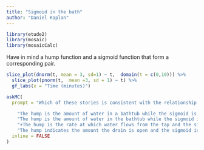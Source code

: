 ```yaml
---
title: "Sigmoid in the bath"
author: "Daniel Kaplan"
---
```


```r
library(etude2)
library(mosaic)
library(mosaicCalc)
```


Have in mind a hump function and a sigmoid function that form a corresponding pair.

```r
slice_plot(dnorm(t, mean = 3, sd=1) ~ t,  domain(t = c(0,10))) %>%
  slice_plot(pnorm(t,  mean =3, sd = 1) ~ t) %>%
  gf_labs(x = "Time (minutes)")
```


```r
askMC(
  prompt = "Which of these stories is consistent with the relationship between a hump and its corresponding sigmoid?",

    "The hump is the amount of water in a bathtub while the sigmoid is the time you spend in the bath." = "",
    "The hump is the amount of water in the bathtub while the sigmoid is the rate at which water flows from the tap." = "You turn the tap on and off after a while. That's not what the sigmoid looks like.",
    "+The hump is the rate at which water flows from the tap and the sigmoid is the amount of water in the bathtub.+" = "",
    "The hump indicates the amount the drain is open and the sigmoid is the amount of water in the bathtub." = "Shouldn't the amount of water go down when the drain is open?",
  inline = FALSE
)
```


